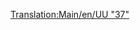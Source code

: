 [[Translation:Main/en/UU "37"]]{{en/-}}{{Template:Trains
|Image=[[File:en/Uu37.png]]
|Cost=£19,921 ($39.842)
|Speed=144 km/h (90 mph)
|Weight=101 t
|Power= 1,750 hp (1.305 kW)
|Annual=£1,828 ($3.656)
|Designed=1959
|Lifespan=20
|Capacity=N/A
|Description=The first really useful diesel engine, this powerful load-puller may be used as the workhorse of your company for many years to come. It is just as fast as the best steam engines and has excellent horsepower under the hood, making it well suited for pulling long and heavy trains.
|Real-life=This is a renamed version of the [http://en.wikipedia.org/wiki/British_Rail_Class_37 British Rail Class 37].
}}